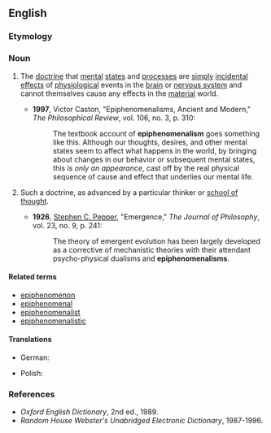 ==English==
{{wikipedia}}

===Etymology===
{{suffix|en|epiphenomenal|ism}}

===Noun===
{{en-noun|~}}

# {{lb|en|philosophy|psychology|uncountable}} The [[doctrine]] that [[mental]] [[states]] and [[process]]es are [[simply]] [[incidental]] [[effects]] of [[physiological]] events in the [[brain]] or [[nervous system]] and cannot themselves cause any effects in the [[material]] world.
#* '''1997''', Victor Caston, "Epiphenomenalisms, Ancient and Modern," ''The Philosophical Review'', vol. 106, no. 3, p. 310:
#*: The textbook account of '''epiphenomenalism''' goes something like this. Although our thoughts, desires, and other mental states seem to affect what happens in the world, by bringing about changes in our behavior or subsequent mental states, this is ''only an appearance'', cast off by the real physical sequence of cause and effect that underlies our mental life.
# {{lb|en|philosophy|psychology|countable}} Such a doctrine, as advanced by a particular thinker or [[school of thought]].
#* '''1926''', [[w:Stephen_Pepper|Stephen C. Pepper]], "Emergence," ''The Journal of Philosophy'', vol. 23, no. 9, p. 241:
#*: The theory of emergent evolution has been largely developed as a corrective of mechanistic theories with their attendant psycho-physical dualisms and '''epiphenomenalisms'''.

====Related terms====
* [[epiphenomenon]]
* [[epiphenomenal]]
* [[epiphenomenalist]]
* [[epiphenomenalistic]]

====Translations====
{{trans-top|doctrine}}
* German: {{t+|de|Epiphänomenalismus|n}}
{{trans-mid}}
* Polish: {{t|pl|epifenomenalizm}}
{{trans-bottom}}

===References===
* ''Oxford English Dictionary'', 2nd ed., 1989.
* ''Random House Webster's Unabridged Electronic Dictionary'', 1987-1996.